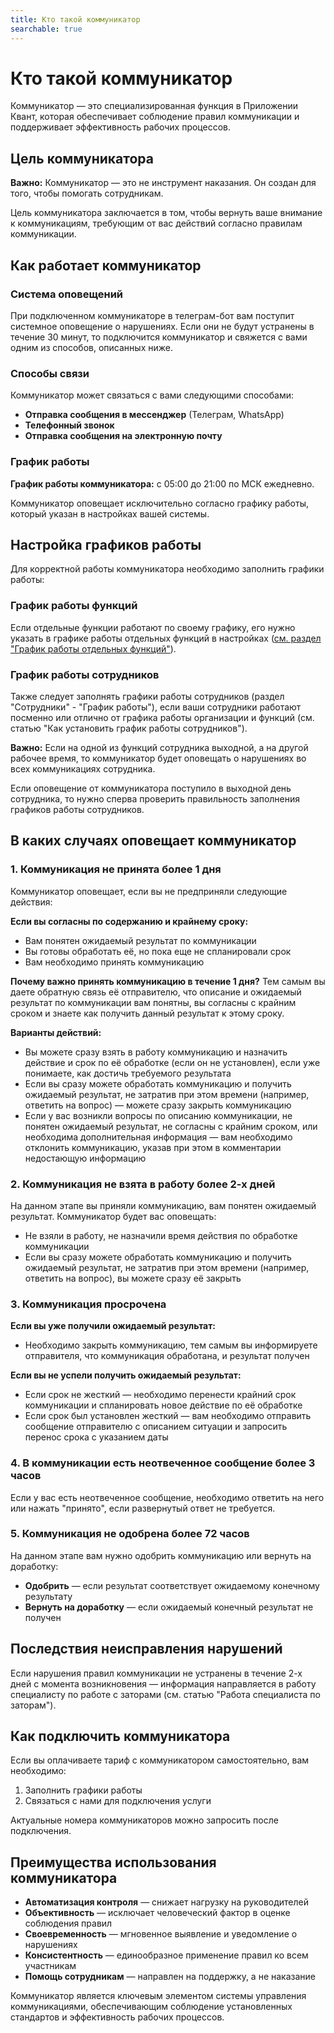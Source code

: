 ```yaml
---
title: Кто такой коммуникатор
searchable: true
---
```


# Кто такой коммуникатор

Коммуникатор — это специализированная функция в Приложении Квант, которая обеспечивает соблюдение правил коммуникации и поддерживает эффективность рабочих процессов.

## Цель коммуникатора

**Важно:** Коммуникатор — это не инструмент наказания. Он создан для того, чтобы помогать сотрудникам.

Цель коммуникатора заключается в том, чтобы вернуть ваше внимание к коммуникациям, требующим от вас действий согласно правилам коммуникации.

## Как работает коммуникатор

### Система оповещений

При подключенном коммуникаторе в телеграм-бот вам поступит системное оповещение о нарушениях. Если они не будут устранены в течение 30 минут, то подключится коммуникатор и свяжется с вами одним из способов, описанных ниже.

### Способы связи

Коммуникатор может связаться с вами следующими способами:

- **Отправка сообщения в мессенджер** (Телеграм, WhatsApp)
- **Телефонный звонок**
- **Отправка сообщения на электронную почту**

### График работы

**График работы коммуникатора:** с 05:00 до 21:00 по МСК ежедневно.

Коммуникатор оповещает исключительно согласно графику работы, который указан в настройках вашей системы.

## Настройка графиков работы

Для корректной работы коммуникатора необходимо заполнить графики работы:

### График работы функций
Если отдельные функции работают по своему графику, его нужно указать в графике работы отдельных функций в настройках ([см. раздел "График работы отдельных функций"](/reference/settings/work-schedule#график-работы-отдельных-функций)).

### График работы сотрудников
Также следует заполнять графики работы сотрудников (раздел "Сотрудники" - "График работы"), если ваши сотрудники работают посменно или отлично от графика работы организации и функций (см. статью "Как установить график работы сотрудников").

**Важно:** Если на одной из функций сотрудника выходной, а на другой рабочее время, то коммуникатор будет оповещать о нарушениях во всех коммуникациях сотрудника.

Если оповещение от коммуникатора поступило в выходной день сотрудника, то нужно сперва проверить правильность заполнения графиков работы сотрудников.

## В каких случаях оповещает коммуникатор

### 1. Коммуникация не принята более 1 дня

Коммуникатор оповещает, если вы не предприняли следующие действия:

**Если вы согласны по содержанию и крайнему сроку:**
- Вам понятен ожидаемый результат по коммуникации
- Вы готовы обработать её, но пока еще не спланировали срок
- Вам необходимо принять коммуникацию

**Почему важно принять коммуникацию в течение 1 дня?**
Тем самым вы даете обратную связь её отправителю, что описание и ожидаемый результат по коммуникации вам понятны, вы согласны с крайним сроком и знаете как получить данный результат к этому сроку.

**Варианты действий:**
- Вы можете сразу взять в работу коммуникацию и назначить действие и срок по её обработке (если он не установлен), если уже понимаете, как достичь требуемого результата
- Если вы сразу можете обработать коммуникацию и получить ожидаемый результат, не затратив при этом времени (например, ответить на вопрос) — можете сразу закрыть коммуникацию
- Если у вас возникли вопросы по описанию коммуникации, не понятен ожидаемый результат, не согласны с крайним сроком, или необходима дополнительная информация — вам необходимо отклонить коммуникацию, указав при этом в комментарии недостающую информацию

### 2. Коммуникация не взята в работу более 2-х дней

На данном этапе вы приняли коммуникацию, вам понятен ожидаемый результат. Коммуникатор будет вас оповещать:

- Не взяли в работу, не назначили время действия по обработке коммуникации
- Если вы сразу можете обработать коммуникацию и получить ожидаемый результат, не затратив при этом времени (например, ответить на вопрос), вы можете сразу её закрыть

### 3. Коммуникация просрочена

**Если вы уже получили ожидаемый результат:**
- Необходимо закрыть коммуникацию, тем самым вы информируете отправителя, что коммуникация обработана, и результат получен

**Если вы не успели получить ожидаемый результат:**
- Если срок не жесткий — необходимо перенести крайний срок коммуникации и спланировать новое действие по её обработке
- Если срок был установлен жесткий — вам необходимо отправить сообщение отправителю с описанием ситуации и запросить перенос срока с указанием даты

### 4. В коммуникации есть неотвеченное сообщение более 3 часов

Если у вас есть неотвеченное сообщение, необходимо ответить на него или нажать "принято", если развернутый ответ не требуется.

### 5. Коммуникация не одобрена более 72 часов

На данном этапе вам нужно одобрить коммуникацию или вернуть на доработку:

- **Одобрить** — если результат соответствует ожидаемому конечному результату
- **Вернуть на доработку** — если ожидаемый конечный результат не получен

## Последствия неисправления нарушений

Если нарушения правил коммуникации не устранены в течение 2-х дней с момента возникновения — информация направляется в работу специалисту по работе с заторами (см. статью "Работа специалиста по заторам").

## Как подключить коммуникатора

Если вы оплачиваете тариф с коммуникатором самостоятельно, вам необходимо:

1. Заполнить графики работы
2. Связаться с нами для подключения услуги

Актуальные номера коммуникаторов можно запросить после подключения.

## Преимущества использования коммуникатора

- **Автоматизация контроля** — снижает нагрузку на руководителей
- **Объективность** — исключает человеческий фактор в оценке соблюдения правил
- **Своевременность** — мгновенное выявление и уведомление о нарушениях
- **Консистентность** — единообразное применение правил ко всем участникам
- **Помощь сотрудникам** — направлен на поддержку, а не наказание

Коммуникатор является ключевым элементом системы управления коммуникациями, обеспечивающим соблюдение установленных стандартов и эффективность рабочих процессов. 
